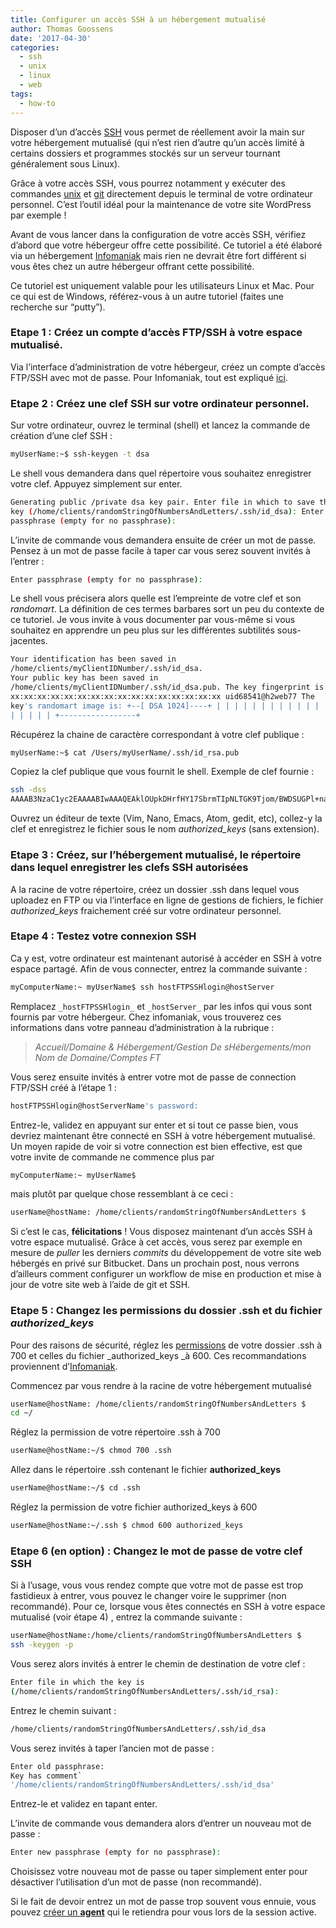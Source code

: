 ```yaml
---
title: Configurer un accès SSH à un hébergement mutualisé
author: Thomas Goossens
date: '2017-04-30'
categories:
  - ssh
  - unix
  - linux
  - web
tags:
  - how-to
---
```


Disposer d’un d’accès 
[SSH](https://code.tutsplus.com/tutorials/ssh-what-and-how--net-25138) 
vous permet de réellement avoir la main sur votre hébergement mutualisé (qui n’est rien d’autre qu’un accès limité à certains dossiers et programmes stockés sur un serveur tournant généralement sous Linux).  

Grâce à votre accès SSH, vous pourrez notamment y exécuter des commandes  [unix](https://www.tutorialspoint.com/unix/) et  [git](https://confluence.atlassian.com/bitbucketserver/basic-git-commands-776639767.html)  directement depuis le terminal de votre ordinateur personnel. C'est l’outil idéal pour la maintenance de votre site WordPress par exemple !

Avant de vous lancer dans la configuration de votre accès SSH, vérifiez d’abord que votre hébergeur offre cette possibilité. Ce tutoriel a été  élaboré via un hébergement [Infomaniak](https://www.infomaniak.com/)  mais rien ne devrait être fort différent si vous êtes chez un autre hébergeur offrant cette possibilité.

Ce tutoriel est uniquement valable pour les utilisateurs Linux et Mac.  Pour ce qui est de Windows, référez-vous à un autre tutoriel (faites une recherche sur "putty").

### Etape 1 :  Créez un compte d’accès FTP/SSH à votre espace mutualisé.

Via l’interface d’administration de votre hébergeur, créez un compte d’accès FTP/SSH avec mot de passe. Pour Infomaniak, tout est expliqué [ici](https://www.infomaniak.com/fr/support/faq/1982/creermodifiersupprimer-un-compte-ftp-gerer-les-comptesacces-ftp).

### Etape 2 : Créez une clef SSH sur votre ordinateur personnel.

Sur votre ordinateur, ouvrez le terminal (shell) et lancez la commande  de création d’une clef SSH :

```bash
myUserName:~$ ssh-keygen -t dsa
```

Le shell vous demandera dans quel répertoire vous souhaitez enregistrer votre clef. Appuyez simplement sur enter.

```bash
Generating public /private dsa key pair. Enter file in which to save the 
key (/home/clients/randomStringOfNumbersAndLetters/.ssh/id_dsa): Enter 
passphrase (empty for no passphrase):
```

L’invite de commande vous demandera ensuite de créer un mot de passe.  Pensez à un mot de passe facile à taper car vous serez souvent invités à l’entrer :

```bash
Enter passphrase (empty for no passphrase):
```

Le shell vous précisera alors quelle est l’empreinte de votre clef et  son *randomart*. La définition de ces termes barbares sort un peu du contexte de ce tutoriel. Je vous invite à vous documenter par vous-même si vous souhaitez en apprendre un peu plus sur les différentes subtilités sous-jacentes.

```bash
Your identification has been saved in 
/home/clients/myClientIDNumber/.ssh/id_dsa.
Your public key has been saved in 
/home/clients/myClientIDNumber/.ssh/id_dsa.pub. The key fingerprint is: 
xx:xx:xx:xx:xx:xx:xx:xx:xx:xx:xx:xx:xx:xx:xx:xx uid68541@h2web77 The 
key's randomart image is: +--[ DSA 1024]----+ | | | | | | | | | | | | | 
| | | | | +-----------------+
```

Récupérez la chaine de caractère correspondant à votre clef publique :

```bash
myUserName:~$ cat /Users/myUserName/.ssh/id_rsa.pub
```

Copiez la clef publique que vous fournit le shell. Exemple de clef 
fournie :

```bash
ssh -dss 
AAAAB3NzaC1yc2EAAAABIwAAAQEAklOUpkDHrfHY17SbrmTIpNLTGK9Tjom/BWDSUGPl+nafzlHDTYW7hdI4yZ5ew18JH4JW9jbhUFrviQzM7xlELEVf4h9lFX5QVkbPppSwg0cda3Pbv7kOdJ/MTyBlWXFCR+HAo3FXRitBqxiX1nKhXpHAZsMciLq8V6RjsNAQwdsdMFvSlVK/7XAt3FaoJoAsncM1Q9x5+3V0Ww68``/eIFmb1zuUFljQJKprrX88XypNDvjYNby6vw/Pb0rwert/EnmZ+AW4OZPnTPI89ZPmVMLuayrD2cE86Z/il8b+gw3r3+1nKatmIkjn2so1d01QraTlMqVSsbxNrRFi9wrf+M7Q== myUserName@mycomputer.local
```

Ouvrez un éditeur de texte (Vim, Nano, Emacs, Atom, gedit, etc), collez-y la clef et enregistrez le fichier sous le nom _authorized_keys_ (sans extension).

### Etape 3 : Créez, sur l’hébergement mutualisé, le répertoire dans lequel enregistrer les clefs SSH autorisées

A la racine de votre répertoire, créez un dossier .ssh dans lequel vous uploadez en FTP ou via l’interface en ligne de gestions de fichiers, le fichier _authorized_keys_ fraichement créé sur votre ordinateur personnel.

### Etape 4 : Testez votre connexion SSH

Ca y est, votre ordinateur est maintenant autorisé à accéder en SSH à votre espace partagé. Afin de vous connecter, entrez la commande suivante :

```bash
myComputerName:~ myUserName$ ssh hostFTPSSHlogin@hostServer
```

Remplacez `_hostFTPSSHlogin_` et `_hostServer_` par les infos qui vous sont fournis par votre hébergeur. Chez infomaniak, vous trouverez ces informations dans votre panneau d’administration à la rubrique :

> *Accueil/Domaine & Hébergement/Gestion De sHébergements/mon Nom de 
Domaine/Comptes FT*

Vous serez ensuite invités à entrer votre mot de passe de connection 
FTP/SSH créé à l’étape 1 :

```bash
hostFTPSSHlogin@hostServerName's password:
```

Entrez-le, validez en appuyant sur enter et si tout ce passe bien, vous devriez maintenant être connecté en SSH à votre hébergement mutualisé. Un moyen rapide de voir si votre connection est bien effective, est que votre invite de commande ne commence plus par
```bash
myComputerName:~ myUserName$
```

mais plutôt par  quelque chose ressemblant à ce ceci :

```bash
userName@hostName: /home/clients/randomStringOfNumbersAndLetters $
```

Si c’est le cas, __félicitations__ ! Vous disposez maintenant d’un accès SSH  à votre espace mutualisé. Grâce à cet accès, vous serez par exemple en  mesure de _puller_ les derniers _commits_ du développement de votre site  web hébergés en privé sur Bitbucket. Dans un prochain post, nous verrons d’ailleurs comment configurer un workflow de mise en production et mise  à jour de votre site web à l’aide de git et SSH.

### Etape 5 : Changez les permissions du dossier .ssh et du fichier _authorized_keys_

Pour des raisons de sécurité, réglez les [permissions](http://www.thinkplexx.com/learn/article/unix/command/chmod-permissions-flags-explained-600-0600-700-777-100-etc) de votre dossier .ssh à 700 et celles du fichier _authorized_keys _à 600\. Ces recommandations proviennent d’[Infomaniak](https://www.infomaniak.com/en/support/faq/2054/logging-into-your-hosting-with-an-ssh-key).

Commencez par vous rendre à la racine de votre hébergement mutualisé

```bash
userName@hostName: /home/clients/randomStringOfNumbersAndLetters $ 
cd ~/
```

Réglez la permission de votre répertoire .ssh à 700

```bash
userName@hostName:~/$ chmod 700 .ssh
```

Allez dans le répertoire .ssh contenant le fichier __authorized_keys__

```bash
userName@hostName:~/$ cd .ssh
```

Réglez la permission de votre fichier authorized_keys à 600

```bash
userName@hostName:~/.ssh $ chmod 600 authorized_keys
```

### Etape 6 (en option) : Changez le mot de passe de votre clef SSH

Si à l’usage, vous vous rendez compte que  votre mot de passe est trop 
fastidieux à entrer, vous pouvez le changer voire le supprimer (non recommandé). Pour ce, lorsque vous êtes connectés en SSH à votre espace mutualisé (voir étape 4) , entrez la commande suivante :

```bash
userName@hostName:/home/clients/randomStringOfNumbersAndLetters $ 
ssh -keygen -p
```

Vous serez alors invités à entrer le chemin de destination de votre clef :

```bash
Enter file in which the key is 
(/home/clients/randomStringOfNumbersAndLetters/.ssh/id_rsa):
```

Entrez le chemin suivant :

```bash
/home/clients/randomStringOfNumbersAndLetters/.ssh/id_dsa
```

Vous serez invités à taper l’ancien mot de passe :

```bash
Enter old passphrase:
Key has comment` 
'/home/clients/randomStringOfNumbersAndLetters/.ssh/id_dsa'
```
Entrez-le et validez en tapant enter.

L’invite de commande vous demandera alors d’entrer un nouveau mot de  passe :

```bash
Enter new passphrase (empty for no passphrase):
```

Choisissez votre nouveau mot de passe ou taper simplement enter pour désactiver l’utilisation d’un mot de passe (non recommandé).

Si le fait de devoir entrez un mot de passe trop souvent vous ennuie, 
vous pouvez [créer un __agent__](https://unix.stackexchange.com/questions/12195/how-to-avoid-being-asked-passphrase-each-time-i-push-to-bitbucket) qui le retiendra pour vous lors de la session active.